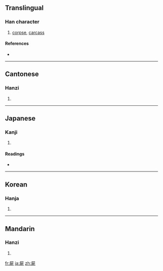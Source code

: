 {{see|尸}}
==Translingual==

===Han character===
{{Han char|rn=44|rad=尸|as=06|sn=9|four=7721<sub>1</sub>|canj=尸一弓心 (SMNP)}}

# [[corpse]], [[carcass]]

====References====
* {{Han ref|kx=0301.240|dkj=07688|dj=0598.140|hdz=20971.090|uh=5C4D|ud=23629|bh=ABCD|bd=43981}}

----

==Cantonese==

===Hanzi===
{{yue-hanzi|jyut=|y=si1}}

# {{defn|Cantonese}}

----

==Japanese==

===Kanji===
{{ja-kanji|grade=|rs=尸06}}

# {{defn|Japanese}}

====Readings====
* {{ja-readings|on=[[し]] (shi)|kun=[[しかばね]] (shikabane)}}

----

==Korean==

===Hanja===
{{ko-hanja|hangeul=시|rv=si|mr=si}}

# {{defn|Korean}}

----

==Mandarin==

===Hanzi===
{{cmn-hanzi|sim=尸|pin=[[shī]] ([[shi1]])|wg=shih<sup>1</sup>}}

# {{defn|Mandarin}}

[[fr:屍]]
[[ja:屍]]
[[zh:屍]]